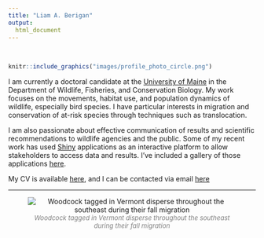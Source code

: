 ```yaml
---
title: "Liam A. Berigan"
output:
  html_document
---
```

<br>
<div class = row>
<div class = col-md-4>
```r
knitr::include_graphics("images/profile_photo_circle.png")
```
</div>
<div class = col-md-8>
I am currently a doctoral candidate at the [University of Maine](https://www.umaine.edu) in the Department of Wildlife, Fisheries, and Conservation Biology. My work focuses on the movements, habitat use, and population dynamics of wildlife, especially bird species. I have particular interests in migration and conservation of at-risk species through techniques such as translocation.

I am also passionate about effective communication of results and scientific recommendations to wildlife agencies and the public. Some of my recent work has used [Shiny](https://www.shinyapps.io/) applications as an interactive platform to allow stakeholders to access data and results. I've included a gallery of those applications [here](applications.html).

My CV is available [here](files/Liam_Berigan_CV_12_4_2022.pdf), and I can be contacted via email <a href="mailto: liam.berigan@maine.edu" target="_blank">here</a>

</div>
</div>

<hr />
<center>
![<font size = "2" color = "grey">*Woodcock tagged in Vermont disperse throughout the southeast during their fall migration*</font>](images/VT_migration_animation.gif)

</center>
